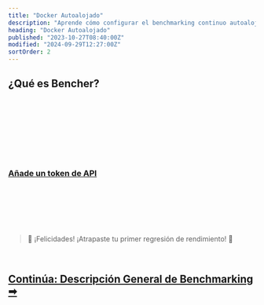 ```yaml
---
title: "Docker Autoalojado"
description: "Aprende cómo configurar el benchmarking continuo autoalojado con Bencher"
heading: "Docker Autoalojado"
published: "2023-10-27T08:40:00Z"
modified: "2024-09-29T12:27:00Z"
sortOrder: 2
---
```



## ¿Qué es Bencher?

<BencherIntro />

<br />

<DockerSelfHosted />

<br />

<DockerInstall />

<br />

<QSInstallCli />

<br />

<DockerRunServers />

<br />

<DockerBencherHost />

<br />

<DockerSelfHostedAccount />

<br />

<QSApiToken>
    <h3><a id="add-api-token" href="http://localhost:3000/console/users/tokens/add?back=aHR0cHM6Ly9iZW5jaGVyLmRldi9lcy9kb2NzL3R1dG9yaWFsL3F1aWNrLXN0YXJ0LyNhZGQtYXBpLXRva2Vu">Añade un token de API</a></h3>
</QSApiToken>

<br />

<QSCreateProject />

<br />

<QSRunReport />

<br />

<QSGenerateAlert />

<br />
<br />

> 🐰 ¡Felicidades! ¡Atrapaste tu primer regresión de rendimiento! 🎉

<br />

<h2><a href="/es/docs/explanation/benchmarking/">Continúa: Descripción General de Benchmarking ➡</a></h2>